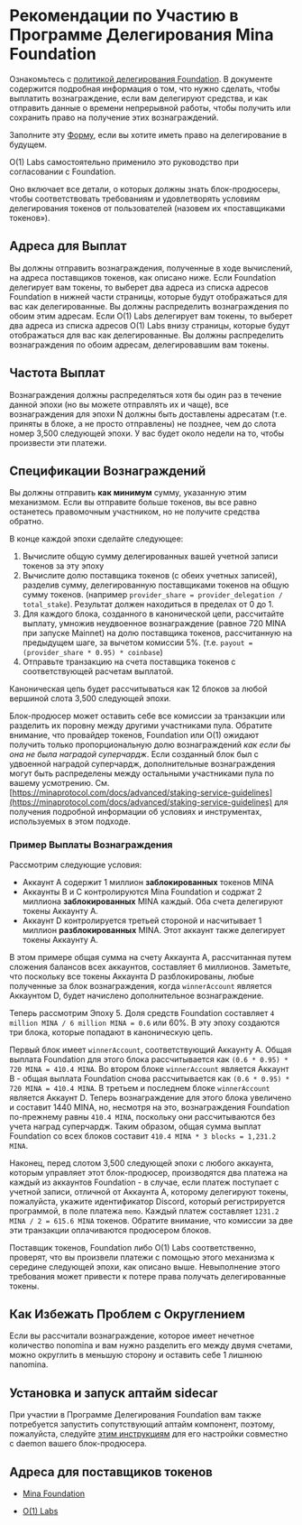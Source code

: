 
# Рекомендации по Участию в Программе Делегирования Mina Foundation

Ознакомьтесь с [политикой делегирования Foundation](https://minaprotocol.com/blog/mina-foundation-delegation-policy). В документе содержится подробная информация о том, что нужно сделать, чтобы выплатить вознаграждение, если вам делегируют средства, и как отправить данные о времени непрерывной работы, чтобы получить или сохранить право на получение этих вознаграждений. 

Заполните эту [Форму](), если вы хотите иметь право на делегирование в будущем. 

O(1) Labs самостоятельно применило это руководство при согласовании с Foundation.

Оно включает все детали, о которых должны знать блок-продюсеры, чтобы соответствовать требованиям и удовлетворять условиям делегирования токенов от пользователей (назовем их «поставщиками токенов»). 

## Адреса для Выплат

Вы должны отправить вознаграждения, полученные в ходе вычислений, на адреса поставщиков токенов, как описано ниже. Если Foundation делегирует вам токены, то выберет два адреса из списка адресов Foundation в нижней части страницы, которые будут отображаться для вас как делегированные. Вы должны распределить вознаграждения по обоим этим адресам. Если O(1) Labs делегирует вам токены, то выберет два адреса из списка адресов O(1) Labs внизу страницы, которые будут отображаться для вас как делегированные. Вы должны распределить вознаграждения по обоим адресам, делегировавшим вам токены.

## Частота Выплат

Вознаграждения должны распределяться хотя бы один раз в течение данной эпохи (но вы можете отправлять их и чаще), все вознаграждения для эпохи N должны быть доставлены адресатам (т.е. приняты в блоке, а не просто отправлены) не позднее, чем до слота номер 3,500 следующей эпохи. У вас будет около недели на то, чтобы произвести эти платежи.

## Спецификации Вознаграждений

Вы должны отправить **как минимум** сумму, указанную этим механизмом. Если вы отправите больше токенов, вы все равно останетесь правомочным участником, но не получите средства обратно.

В конце каждой эпохи сделайте следующее:

1. Вычислите общую сумму делегированных вашей учетной записи токенов за эту эпоху
2. Вычислите долю поставщика токенов (с обеих учетных записей), разделив сумму, делегированную поставщиками токенов на общую сумму токенов. (например `provider_share = provider_delegation / total_stake`). Результат должен находиться в пределах от 0 до 1.
3. Для каждого блока, созданного в канонической цепи, рассчитайте выплату, умножив неудвоенное вознаграждение (равное 720 MINA при запуске Mainnet) на долю поставщика токенов, рассчитанную на предыдущем шаге, за вычетом комиссии 5%. (т.е. `payout = (provider_share * 0.95) * coinbase`)
4. Отправьте транзакцию на счета поставщика токенов с соответствующей расчетам выплатой. 

Каноническая цепь будет рассчитываться как 12 блоков за любой вершиной слота 3,500 следующей эпохи. 

Блок-продюсер может оставить себе все комиссии за транзакции или разделить их поровну между другими участниками пула. Обратите внимание, что провайдер токенов, Foundation или O(1) ожидают получить только пропорциональную долю вознаграждений *как если бы она не была наградой суперчардж*. Если созданный блок был с удвоенной наградой суперчардж, дополнительные вознаграждения могут быть распределены между остальными участниками пула по вашему усмотрению. См. [https://minaprotocol.com/docs/advanced/staking-service-guidelines](https://minaprotocol.com/docs/advanced/staking-service-guidelines) для получения подробной информации об условиях и инструментах, используемых в этом подходе.

### Пример Выплаты Вознаграждения

Рассмотрим следующие условия:

- Аккаунт A содержит 1 миллион **заблокированных** токенов MINA
- Аккаунты B и C контролируются Mina Foundation и содржат 2 миллиона **заблокированных** MINA каждый. Оба счета делегируют токены Аккаунту A.
- Аккаунт D контролируется третьей стороной и насчитывает 1 миллион **разблокированных** MINA. Этот аккаунт также делегирует токены Аккаунту A.

В этом примере общая сумма на счету Аккаунта A, рассчитанная путем сложения балансов всех аккаунтов, составляет 6 миллионов. Заметьте, что поскольку все токены Аккаунта D разблокированы, любые полученные за блок вознаграждения, когда `winnerAccount` является Аккаунтом D, будет начислено дополнительное вознаграждение.
 
Теперь рассмотрим Эпоху 5. Доля средств Foundation составляет `4 million MINA / 6 million MINA = 0.6` или 60%. В эту эпоху создаются три блока, которые попадают в каноническую цепь. 

Первый блок имеет `winnerAccount`, соответствующий Аккаунту A. Общая выплата Foundation для этого блока рассчитывается как `(0.6 * 0.95) * 720 MINA = 410.4 MINA`. Во втором блоке `winnerAccount` является Аккаунт В - общая выплата Foundation снова рассчитывается как `(0.6 * 0.95) * 720 MINA = 410.4 MINA`. В третьем и последнем блоке `winnerAccount` является Аккаунт D. Теперь вознаграждение для этого блока увеличено и составит 1440 MINA, но, несмотря на это, вознаграждения Foundation по-прежнему равны `410.4 MINA`, поскольку они рассчитываются без учета наград суперчардж. Таким образом, общая сумма выплат Foundation со всех блоков составит `410.4 MINA * 3 blocks = 1,231.2 MINA`.

Наконец, перед слотом 3,500 следующей эпохи с любого аккаунта, которым управляет этот блок-продюсер, производятся два платежа на каждый из аккаунтов Foundation - в случае, если платеж поступает с учетной записи, отличной от Аккаунта A, которому делегируют токены, пожалуйста, укажите идентификатор Discord, который регистрируется программой, в поле платежа `memo`. Каждый платеж составляет `1231.2 MINA / 2 = 615.6 MINA` токенов. Обратите внимание, что комиссии за две эти транзакции оплачиваются продюсером блоков.

Поставщик токенов, Foundation либо O(1) Labs соответственно, проверят, что вы произвели платежи с помощью этого механизма к середине следующей эпохи, как описано выше. Невыполнение этого требования может привести к потере права получать делегированные токены.

## Как Избежать Проблем с Округлением

Если вы рассчитали вознаграждение, которое имеет нечетное количество nonomina и вам нужно разделить его между двумя счетами, можно округлить в меньшую сторону и оставить себе 1 лишнюю  nanomina.

## Установка и запуск аптайм sidecar

При участии в Программе Делегирования Foundation вам также потребуется запустить сопутствующий аптайм компонент, поэтому, пожалуйста, следуйте [этим инструкциям](/docs/advanced/node-status) для его настройки совместно с daemon вашего блок-продюсера.

## Адреса для поставщиков токенов

* [Mina Foundation](/static/Mina_Foundation_Addresses.csv)

* [O(1) Labs](/static/O1_Labs_addresses.csv)


